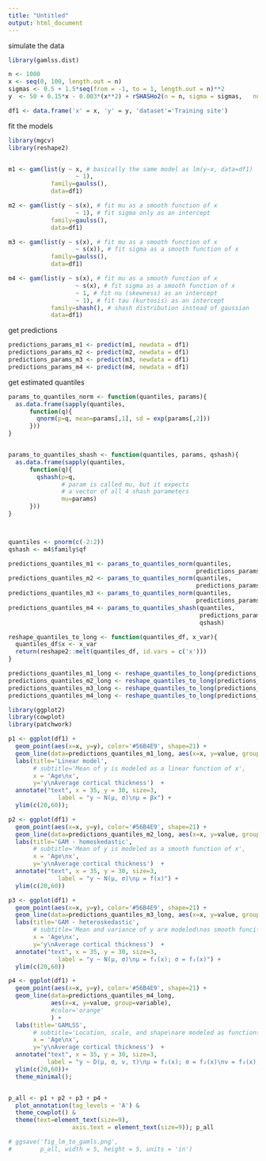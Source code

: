 ```yaml
---
title: "Untitled"
output: html_document
---
```



simulate the data


```r
library(gamlss.dist)

n <- 1000
x <- seq(0, 100, length.out = n)
sigmas <- 0.5 + 1.5*seq(from = -1, to = 1, length.out = n)**2
y  <- 50 + 0.15*x - 0.003*(x**2) + rSHASHo2(n = n, sigma = sigmas,   nu=-1.5, tau=1)

df1 <- data.frame('x' = x, 'y' = y, 'dataset'='Training site')
```

fit the models

```r
library(mgcv)
library(reshape2)


m1 <- gam(list(y ~ x, # basically the same model as lm(y~x, data=df1)
                   ~ 1), 
            family=gaulss(),
            data=df1)

m2 <- gam(list(y ~ s(x), # fit mu as a smooth function of x
                   ~ 1), # fit sigma only as an intercept
            family=gaulss(),
            data=df1)

m3 <- gam(list(y ~ s(x), # fit mu as a smooth function of x
                   ~ s(x)), # fit sigma as a smooth function of x
            family=gaulss(),
            data=df1)

m4 <- gam(list(y ~ s(x), # fit mu as a smooth function of x
                   ~ s(x), # fit sigma as a smooth function of x
                   ~ 1, # fit nu (skewness) as an intercept
                   ~ 1), # fit tau (kurtosis) as an intercept
            family=shash(), # shash distribution instead of gaussian 
            data=df1)
```

get predictions

```r
predictions_params_m1 <- predict(m1, newdata = df1)
predictions_params_m2 <- predict(m2, newdata = df1)
predictions_params_m3 <- predict(m3, newdata = df1)
predictions_params_m4 <- predict(m4, newdata = df1)
```

get estimated quantiles

```r
params_to_quantiles_norm <- function(quantiles, params){
  as.data.frame(sapply(quantiles, 
      function(q){
        qnorm(p=q, mean=params[,1], sd = exp(params[,2]))
      }))
}


params_to_quantiles_shash <- function(quantiles, params, qshash){
  as.data.frame(sapply(quantiles, 
      function(q){
        qshash(p=q, 
               # param is called mu, but it expects 
               # a vector of all 4 shash parameters
               mu=params)
      }))
}



quantiles <- pnorm(c(-2:2))
qshash <- m4$family$qf

predictions_quantiles_m1 <- params_to_quantiles_norm(quantiles, 
                                                     predictions_params_m1)
predictions_quantiles_m2 <- params_to_quantiles_norm(quantiles,
                                                     predictions_params_m2)
predictions_quantiles_m3 <- params_to_quantiles_norm(quantiles, 
                                                     predictions_params_m3)
predictions_quantiles_m4 <- params_to_quantiles_shash(quantiles, 
                                                      predictions_params_m4,
                                                      qshash)

reshape_quantiles_to_long <- function(quantiles_df, x_var){
  quantiles_df$x <- x_var
  return(reshape2::melt(quantiles_df, id.vars = c('x')))
}

predictions_quantiles_m1_long <- reshape_quantiles_to_long(predictions_quantiles_m1, df1$x)
predictions_quantiles_m2_long <- reshape_quantiles_to_long(predictions_quantiles_m2, df1$x)
predictions_quantiles_m3_long <- reshape_quantiles_to_long(predictions_quantiles_m3, df1$x)
predictions_quantiles_m4_long <- reshape_quantiles_to_long(predictions_quantiles_m4, df1$x)
```


```r
library(ggplot2)
library(cowplot)
library(patchwork)

p1 <- ggplot(df1) +
  geom_point(aes(x=x, y=y), color='#56B4E9', shape=21) +
  geom_line(data=predictions_quantiles_m1_long, aes(x=x, y=value, group=variable)) +
  labs(title='Linear model',
       # subtitle='Mean of y is modeled as a linear function of x',
       x = 'Age\nx', 
       y='y\nAverage cortical thickness')  +
  annotate("text", x = 35, y = 30, size=3,
              label = "y ~ N(μ, σ)\nμ = βx") +
  ylim(c(20,60));

p2 <- ggplot(df1) +
  geom_point(aes(x=x, y=y), color='#56B4E9', shape=21) +
  geom_line(data=predictions_quantiles_m2_long, aes(x=x, y=value, group=variable)) +
  labs(title='GAM - homoskedastic',
       # subtitle='Mean of y is modeled as a smooth function of x',
       x = 'Age\nx', 
       y='y\nAverage cortical thickness')  +
  annotate("text", x = 35, y = 30, size=3,
              label = "y ~ N(μ, σ)\nμ = f(x)") +
  ylim(c(20,60))

p3 <- ggplot(df1) +
  geom_point(aes(x=x, y=y), color='#56B4E9', shape=21) +
  geom_line(data=predictions_quantiles_m3_long, aes(x=x, y=value, group=variable)) +
  labs(title='GAM - heteroskedastic',
       # subtitle='Mean and variance of y are modeled\nas smooth funcitons of x',
       x = 'Age\nx', 
       y='y\nAverage cortical thickness')  +
  annotate("text", x = 35, y = 30, size=3,
              label = "y ~ N(μ, σ)\nμ = f₁(x); σ = f₂(x)") +
  ylim(c(20,60))

p4 <- ggplot(df1) +
  geom_point(aes(x=x, y=y), color='#56B4E9', shape=21) +
  geom_line(data=predictions_quantiles_m4_long, 
            aes(x=x, y=value, group=variable),
            #color='orange'
            ) +
  labs(title='GAMLSS',
       # subtitle='Location, scale, and shape\nare modeled as functions of x',
       x = 'Age\nx', 
       y='y\nAverage cortical thickness')  + 
  annotate("text", x = 35, y = 30, size=3,
           label = "y ~ D(μ, σ, ν, τ)\nμ = f₁(x); σ = f₂(x)\nν = f₃(x); τ = f₄(x)") +
  ylim(c(20,60))+
  theme_minimal(); 


p_all <- p1 + p2 + p3 + p4 + 
  plot_annotation(tag_levels = 'A') & 
  theme_cowplot() &
  theme(text=element_text(size=9),
                  axis.text = element_text(size=9)); p_all

# ggsave('fig_lm_to_gamls.png',
#        p_all, width = 5, height = 5, units = 'in')
```


